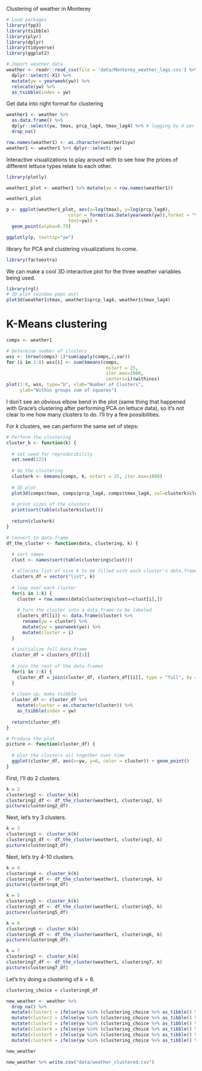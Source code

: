 Clustering of weather in Monterey

```r
# Load packages
library(fpp3)
library(tsibble)
library(plyr)
library(dplyr)
library(tidyverse)
library(ggplot2)
```

```r
# Import weather data
weather <- readr::read_csv(file = 'data/Monterey_weather_lags.csv') %>%
  dplyr::select(-X1) %>%
  mutate(yw = yearweek(yw)) %>%
  relocate(yw) %>%
  as_tsibble(index = yw)
```

Get data into right format for clustering
```r
weather1 <- weather %>%
  as.data.frame() %>%
  dplyr::select(yw, tmax, prcp_lag4, tmax_lag4) %>% # lagging by 4 per Grace's suggestion
  drop_na()

row.names(weather1) <- as.character(weather1$yw)
weather1 <- weather1 %>% dplyr::select(-yw)
```

Interactive visualizations to play around with to see how the prices of different lettuce types relate to each other.

```r
library(plotly) 
```

```r
weather1_plot <- weather1 %>% mutate(yw = row.names(weather1))

weather1_plot

p <- ggplot(weather1_plot, aes(x=log(tmax), y=log(prcp_lag4), 
                       color = format(as.Date(yearweek(yw)),format = "%Y"), 
                       text=yw)) +
  geom_point(alpha=0.75)

ggplotly(p, tooltip="yw")
```

library for PCA and clustering visualizations to come.
```r
library(factoextra)
```

We can make a cool 3D interactive plot for the three weather variables being used.
```r
library(rgl)
# 3D plot (window pops out)
plot3d(weather1$tmax, weather1$prcp_lag4, weather1$tmax_lag4)
```

# K-Means clustering
```r
comps <- weather1

# Determine number of clusters
wss <- (nrow(comps)-1)*sum(apply(comps,2,var))
for (i in 2:8) wss[i] <- sum(kmeans(comps, 
                                     nstart = 25, 
                                     iter.max=1000,
                                     centers=i)$withinss)
plot(1:8, wss, type="b", xlab="Number of Clusters",
     ylab="Within groups sum of squares")
```
I don't see an obvious elbow bend in the plot (same thing that happened with Grace's clustering after performing PCA on lettuce data), so it's not clear to me how many clusters to do. I'll try a few possibilities. 

For $k$ clusters, we can perform the same set of steps:

```r
# Perform the clustering
cluster_k <- function(k) {
  
  # set seed for reproducibility
  set.seed(123) 
  
  # do the clustering
  clusterk <- kmeans(comps, k, nstart = 25, iter.max=1000)
  
  # 3D plot
  plot3d(comps$tmax, comps$prcp_lag4, comps$tmax_lag4, col=clusterk$clust)
  
  # print sizes of the clusters
  print(sort(table(clusterk$clust)))
  
  return(clusterk)
}

# Convert to data.frame
df_the_cluster <- function(data, clustering, k) {
  
  # sort names
  clust <- names(sort(table(clustering$clust)))

  # allocate list of size k to be filled with each cluster's data.frame
  clusters_df = vector("list", k)
  
  # loop over each cluster
  for(i in 1:k) {
    cluster = row.names(data[clustering$clust==clust[i],])
    
    # turn the cluster into a data.frame to be labeled
    clusters_df[[i]] <- data.frame(cluster) %>%
      rename(yw = cluster) %>%
      mutate(yw = yearweek(yw)) %>%
      mutate(cluster = i)
  }
  
  # initialize full data.frame
  cluster_df = clusters_df[[1]]
  
  # join the rest of the data.frames
  for(i in 2:k) {
    cluster_df = join(cluster_df, clusters_df[[i]], type = "full", by = c("yw", "cluster"))
  }
  
  # clean up, make tsibble
  cluster_df <- cluster_df %>%
    mutate(cluster = as.character(cluster)) %>%
    as_tsibble(index = yw)
  
  return(cluster_df)
}

# Produce the plot
picture <- function(cluster_df) {
  
  # plot the clusters all together over time
  ggplot(cluster_df, aes(x=yw, y=0, color = cluster)) + geom_point()
}
```

First, I'll do 2 clusters.

```r
k = 2
clustering2 <- cluster_k(k)
clustering2_df <- df_the_cluster(weather1, clustering2, k)
picture(clustering2_df)
```

Next, let's try 3 clusters.

```r
k = 3
clustering3 <- cluster_k(k)
clustering3_df <- df_the_cluster(weather1, clustering3, k)
picture(clustering3_df)
```

Next, let's try 4-10 clusters.

```r
k = 4
clustering4 <- cluster_k(k)
clustering4_df <- df_the_cluster(weather1, clustering4, k)
picture(clustering4_df)

k = 5
clustering5 <- cluster_k(k)
clustering5_df <- df_the_cluster(weather1, clustering5, k)
picture(clustering5_df)

k = 6
clustering6 <- cluster_k(k)
clustering6_df <- df_the_cluster(weather1, clustering6, k)
picture(clustering6_df)

k = 7
clustering7 <- cluster_k(k)
clustering7_df <- df_the_cluster(weather1, clustering7, k)
picture(clustering7_df)
```
Let's try doing a clustering of $k = 6$. 

```r
clustering_choice = clustering6_df

new_weather <- weather %>% 
  drop_na() %>%
  mutate(cluster1 = ifelse(yw %in% (clustering_choice %>% as_tibble() %>% filter(cluster == 1) %>% pull(yw)), 1, 0)) %>%
  mutate(cluster2 = ifelse(yw %in% (clustering_choice %>% as_tibble() %>% filter(cluster == 2) %>% pull(yw)), 1, 0)) %>%
  mutate(cluster3 = ifelse(yw %in% (clustering_choice %>% as_tibble() %>% filter(cluster == 3) %>% pull(yw)), 1, 0)) %>%
  mutate(cluster4 = ifelse(yw %in% (clustering_choice %>% as_tibble() %>% filter(cluster == 4) %>% pull(yw)), 1, 0)) %>%
  mutate(cluster5 = ifelse(yw %in% (clustering_choice %>% as_tibble() %>% filter(cluster == 5) %>% pull(yw)), 1, 0)) %>%
  mutate(cluster6 = ifelse(yw %in% (clustering_choice %>% as_tibble() %>% filter(cluster == 6) %>% pull(yw)), 1, 0))

new_weather

new_weather %>% write.csv("data/weather_clustered.csv")
```




